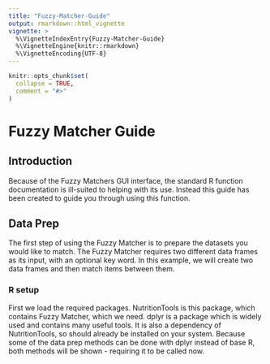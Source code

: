 ```yaml
---
title: "Fuzzy-Matcher-Guide"
output: rmarkdown::html_vignette
vignette: >
  %\VignetteIndexEntry{Fuzzy-Matcher-Guide}
  %\VignetteEngine{knitr::rmarkdown}
  %\VignetteEncoding{UTF-8}
---
```


```r
knitr::opts_chunk$set(
  collapse = TRUE,
  comment = "#>"
)
```

# Fuzzy Matcher Guide

## Introduction

Because of the Fuzzy Matchers GUI interface, the standard R function documentation is ill-suited to helping with its use. Instead this guide has been created to guide you through using this function.

## Data Prep

The first step of using the Fuzzy Matcher is to prepare the datasets you would like to match. The Fuzzy Matcher requires two different data frames as its input, with an optional key word. In this example, we will create two data frames and then match items between them.

### R setup

First we load the required packages. NutritionTools is this package, which contains Fuzzy Matcher, which we need. dplyr is a package which is widely used and contains many useful tools. It is also a dependency of NutritionTools, so should already be installed on your system. Because some of the data prep methods can be done with dplyr instead of base R, both methods will be shown - requiring it to be called now.
